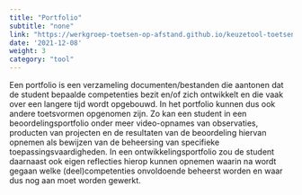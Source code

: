 ```yaml
---
title: "Portfolio"
subtitle: "none"
link: "https://werkgroep-toetsen-op-afstand.github.io/keuzetool-toetsen/methods/portfolio/"
date: '2021-12-08'
weight: 3
category: "tool"
---
```


Een portfolio is een verzameling documenten/bestanden die aantonen dat de student bepaalde competenties bezit en/of zich ontwikkelt en die vaak over een langere tijd wordt opgebouwd. In het portfolio kunnen dus ook andere toetsvormen opgenomen zijn. Zo kan een student in een beoordelingsportfolio onder meer video-opnames van observaties, producten van projecten en de resultaten van de beoordeling hiervan opnemen als bewijzen van de beheersing van specifieke toepassingsvaardigheden. In een ontwikkelingsportfolio zou de student daarnaast ook eigen reflecties hierop kunnen opnemen waarin na wordt gegaan welke (deel)competenties onvoldoende beheerst worden en waar dus nog aan moet worden gewerkt. 
